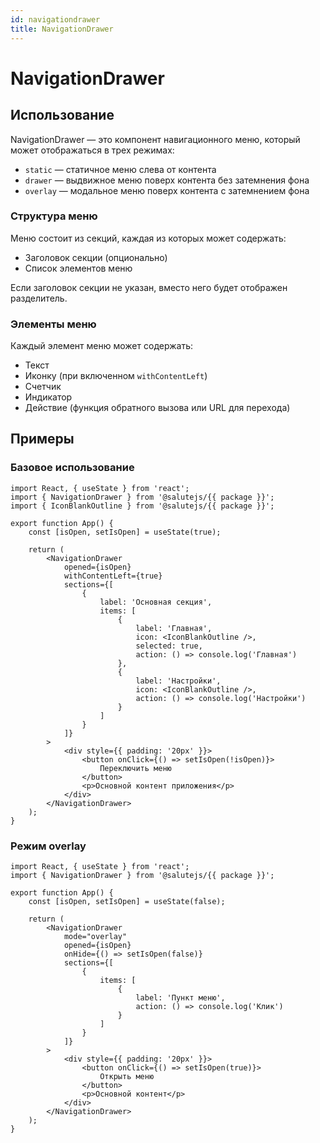 ```yaml
---
id: navigationdrawer
title: NavigationDrawer
---
```



# NavigationDrawer

<Description name="NavigationDrawer" />
<PropsTable name="NavigationDrawer" exclude={['css']} />

## Использование

NavigationDrawer — это компонент навигационного меню, который может отображаться в трех режимах:
- `static` — статичное меню слева от контента
- `drawer` — выдвижное меню поверх контента без затемнения фона
- `overlay` — модальное меню поверх контента с затемнением фона

### Структура меню

Меню состоит из секций, каждая из которых может содержать:
- Заголовок секции (опционально)
- Список элементов меню

Если заголовок секции не указан, вместо него будет отображен разделитель.

### Элементы меню

Каждый элемент меню может содержать:
- Текст
- Иконку (при включенном `withContentLeft`)
- Счетчик
- Индикатор
- Действие (функция обратного вызова или URL для перехода)

## Примеры

### Базовое использование

```tsx live
import React, { useState } from 'react';
import { NavigationDrawer } from '@salutejs/{{ package }}';
import { IconBlankOutline } from '@salutejs/{{ package }}';

export function App() {
    const [isOpen, setIsOpen] = useState(true);

    return (
        <NavigationDrawer
            opened={isOpen}
            withContentLeft={true}
            sections={[
                {
                    label: 'Основная секция',
                    items: [
                        {
                            label: 'Главная',
                            icon: <IconBlankOutline />,
                            selected: true,
                            action: () => console.log('Главная')
                        },
                        {
                            label: 'Настройки',
                            icon: <IconBlankOutline />,
                            action: () => console.log('Настройки')
                        }
                    ]
                }
            ]}
        >
            <div style={{ padding: '20px' }}>
                <button onClick={() => setIsOpen(!isOpen)}>
                    Переключить меню
                </button>
                <p>Основной контент приложения</p>
            </div>
        </NavigationDrawer>
    );
}
```

### Режим overlay

```tsx live
import React, { useState } from 'react';
import { NavigationDrawer } from '@salutejs/{{ package }}';

export function App() {
    const [isOpen, setIsOpen] = useState(false);

    return (
        <NavigationDrawer
            mode="overlay"
            opened={isOpen}
            onHide={() => setIsOpen(false)}
            sections={[
                {
                    items: [
                        {
                            label: 'Пункт меню',
                            action: () => console.log('Клик')
                        }
                    ]
                }
            ]}
        >
            <div style={{ padding: '20px' }}>
                <button onClick={() => setIsOpen(true)}>
                    Открыть меню
                </button>
                <p>Основной контент</p>
            </div>
        </NavigationDrawer>
    );
}
```